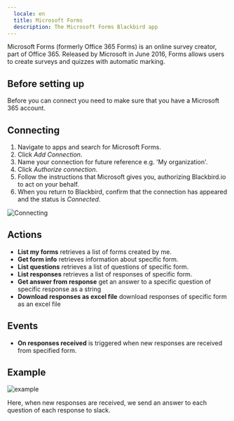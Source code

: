 ```yaml
---
  locale: en
  title: Microsoft Forms
  description: The Microsoft Forms Blackbird app
---
```


<LinkCard title="View on Github" target="_blank" href="https://github.com/bb-io/MicrosoftForms" icon="github" />

Microsoft Forms (formerly Office 365 Forms) is an online survey creator, part of Office 365. Released by Microsoft in June 2016, Forms allows users to create surveys and quizzes with automatic marking.

## Before setting up

Before you can connect you need to make sure that you have a Microsoft 365 account.

## Connecting

1. Navigate to apps and search for Microsoft Forms.
2. Click _Add Connection_.
3. Name your connection for future reference e.g. 'My organization'.
4. Click _Authorize connection_.
5. Follow the instructions that Microsoft gives you, authorizing Blackbird.io to act on your behalf. 
6. When you return to Blackbird, confirm that the connection has appeared and the status is _Connected_.

![Connecting](https://raw.githubusercontent.com/bb-io/MicrosoftForms/main/image/README/connecting.png)

## Actions

- **List my forms** retrieves a list of forms created by me.
- **Get form info** retrieves information about specific form.
- **List questions** retrieves a list of questions of specific form.
- **List responses** retrieves a list of responses of specific form.
- **Get answer from response** get an answer to a specific question of specific response as a string
- **Download responses as excel file** download responses of specific form as an excel file

## Events

- **On responses received** is triggered when new responses are received from specified form.

## Example

![example](https://raw.githubusercontent.com/bb-io/MicrosoftForms/main/image/README/example.png)

Here, when new responses are received, we send an answer to each question of each response to slack.

